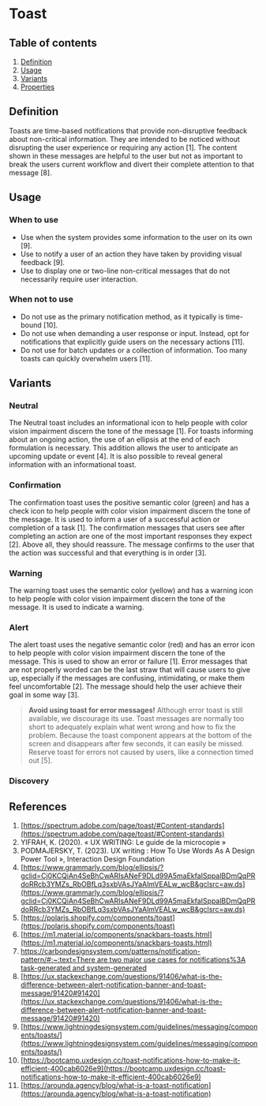 
<Meta of={ToastStories} />

# Toast

## Table of contents
1. [Definition](#definition)
2. [Usage](#usage)
3. [Variants](#variants)
4. [Properties](#properties)

## Definition
Toasts are time-based notifications that provide non-disruptive feedback about non-critical information. They are
intended to be noticed without disrupting the user experience or requiring any action [1]. The content shown in
these messages are helpful to the user but not as important to break the users current workflow and divert their
complete attention to that message [8].
<Canvas of={ToastStories.Confirmation} />

## Usage

### When to use
- Use when the system provides some information to the user on its own [9].
- Use to notify a user of an action they have taken by providing visual feedback [9].
- Use to display one or two-line non-critical messages that do not necessarily require user interaction.

### When not to use
- Do not use as the primary notification method, as it typically is time-bound [10].
- Do not use when demanding a user response or input. Instead, opt for notifications that explicitly guide users
  on the necessary actions [11].
- Do not use for batch updates or a collection of information. Too many toasts can quickly overwhelm users [11].

## Variants

### Neutral
The Neutral toast includes an informational icon to help people with color vision impairment discern the tone of the
message [1]. For toasts informing about an ongoing action, the use of an ellipsis at the end of each formulation is
necessary. This addition allows the user to anticipate an upcoming update or event [4]. It is also possible to reveal
general information with an informational toast.
<Canvas of={ToastStories.Neutral} />

### Confirmation
The confirmation toast uses the positive semantic color (green) and has a check icon to help people with color vision
impairment discern the tone of the message. It is used to inform a user of a successful action or completion of a
task [1]. The confirmation messages that users see after completing an action are one of the most important responses
they expect [2]. Above all, they should reassure. The message confirms to the user that the action was successful and
that everything is in order [3].
<Canvas of={ToastStories.Confirmation} />

### Warning
The warning toast uses the semantic color (yellow) and has a warning icon to help people with color vision impairment
discern the tone of the message. It is used to indicate a warning.
<Canvas of={ToastStories.Warning} />

### Alert
The alert toast uses the negative semantic color (red) and has an error icon to help people with color vision
impairment discern the tone of the message. This is used to show an error or failure [1]. Error messages that are not
properly worded can be the last straw that will cause users to give up, especially if the messages are confusing,
intimidating, or make them feel uncomfortable [2]. The message should help the user achieve their goal in some way [3].
> **Avoid using toast for error messages!**
Although error toast is still available, we discourage its use. Toast messages are normally too short to adequately
explain what went wrong and how to fix the problem. Because the toast component appears at the bottom of the screen
and disappears after few seconds, it can easily be missed. Reserve toast for errors not caused by users, like a
connection timed out [5].
<Canvas of={ToastStories.Alert} />

### Discovery
<Canvas of={ToastStories.Discovery} />

## References
1. [https://spectrum.adobe.com/page/toast/#Content-standards](https://spectrum.adobe.com/page/toast/#Content-standards)
2. YIFRAH, K. (2020). « UX WRITING: Le guide de la microcopie »
3. PODMAJERSKY, T. (2023). UX writing : How To Use Words As A Design Power Tool », Interaction Design Foundation
4. [https://www.grammarly.com/blog/ellipsis/?gclid=Cj0KCQiAn4SeBhCwARIsANeF9DLd99A5maEkfaISppalBDmQqPRdoRRcb3YMZs_RbOBfLq3sxbVAsJYaAlmVEALw_wcB&gclsrc=aw.ds](https://www.grammarly.com/blog/ellipsis/?gclid=Cj0KCQiAn4SeBhCwARIsANeF9DLd99A5maEkfaISppalBDmQqPRdoRRcb3YMZs_RbOBfLq3sxbVAsJYaAlmVEALw_wcB&gclsrc=aw.ds)
5. [https://polaris.shopify.com/components/toast](https://polaris.shopify.com/components/toast)
6. [https://m1.material.io/components/snackbars-toasts.html](https://m1.material.io/components/snackbars-toasts.html)
7. [https://carbondesignsystem.com/patterns/notification-pattern/#:~:text=There are two major use cases for notifications%3A task-generated and system-generated](https://carbondesignsystem.com/patterns/notification-pattern/#:~:text=There%20are%20two%20major%20use%20cases%20for%20notifications%3A%20task%2Dgenerated%20and%20system%2Dgenerated)
8. [https://ux.stackexchange.com/questions/91406/what-is-the-difference-between-alert-notification-banner-and-toast-message/91420#91420](https://ux.stackexchange.com/questions/91406/what-is-the-difference-between-alert-notification-banner-and-toast-message/91420#91420)
9. [https://www.lightningdesignsystem.com/guidelines/messaging/components/toasts/](https://www.lightningdesignsystem.com/guidelines/messaging/components/toasts/)
10. [https://bootcamp.uxdesign.cc/toast-notifications-how-to-make-it-efficient-400cab6026e9](https://bootcamp.uxdesign.cc/toast-notifications-how-to-make-it-efficient-400cab6026e9)
11. [https://arounda.agency/blog/what-is-a-toast-notification](https://arounda.agency/blog/what-is-a-toast-notification)
